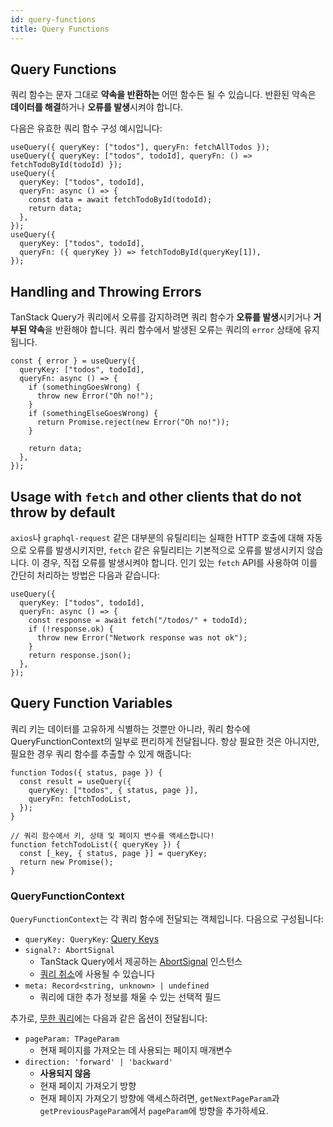 ```yaml
---
id: query-functions
title: Query Functions
---
```


## Query Functions

쿼리 함수는 문자 그대로 **약속을 반환하는** 어떤 함수든 될 수 있습니다. 반환된 약속은 **데이터를 해결**하거나 **오류를 발생**시켜야 합니다.

다음은 유효한 쿼리 함수 구성 예시입니다:

```tsx
useQuery({ queryKey: ["todos"], queryFn: fetchAllTodos });
useQuery({ queryKey: ["todos", todoId], queryFn: () => fetchTodoById(todoId) });
useQuery({
  queryKey: ["todos", todoId],
  queryFn: async () => {
    const data = await fetchTodoById(todoId);
    return data;
  },
});
useQuery({
  queryKey: ["todos", todoId],
  queryFn: ({ queryKey }) => fetchTodoById(queryKey[1]),
});
```

## Handling and Throwing Errors

TanStack Query가 쿼리에서 오류를 감지하려면 쿼리 함수가 **오류를 발생**시키거나 **거부된 약속**을 반환해야 합니다. 쿼리 함수에서 발생된 오류는 쿼리의 `error` 상태에 유지됩니다.

```tsx
const { error } = useQuery({
  queryKey: ["todos", todoId],
  queryFn: async () => {
    if (somethingGoesWrong) {
      throw new Error("Oh no!");
    }
    if (somethingElseGoesWrong) {
      return Promise.reject(new Error("Oh no!"));
    }

    return data;
  },
});
```

## Usage with `fetch` and other clients that do not throw by default

`axios`나 `graphql-request` 같은 대부분의 유틸리티는 실패한 HTTP 호출에 대해 자동으로 오류를 발생시키지만, `fetch` 같은 유틸리티는 기본적으로 오류를 발생시키지 않습니다. 이 경우, 직접 오류를 발생시켜야 합니다. 인기 있는 `fetch` API를 사용하여 이를 간단히 처리하는 방법은 다음과 같습니다:

```tsx
useQuery({
  queryKey: ["todos", todoId],
  queryFn: async () => {
    const response = await fetch("/todos/" + todoId);
    if (!response.ok) {
      throw new Error("Network response was not ok");
    }
    return response.json();
  },
});
```

## Query Function Variables

쿼리 키는 데이터를 고유하게 식별하는 것뿐만 아니라, 쿼리 함수에 QueryFunctionContext의 일부로 편리하게 전달됩니다. 항상 필요한 것은 아니지만, 필요한 경우 쿼리 함수를 추출할 수 있게 해줍니다:

```tsx
function Todos({ status, page }) {
  const result = useQuery({
    queryKey: ["todos", { status, page }],
    queryFn: fetchTodoList,
  });
}

// 쿼리 함수에서 키, 상태 및 페이지 변수를 액세스합니다!
function fetchTodoList({ queryKey }) {
  const [_key, { status, page }] = queryKey;
  return new Promise();
}
```

### QueryFunctionContext

`QueryFunctionContext`는 각 쿼리 함수에 전달되는 객체입니다. 다음으로 구성됩니다:

- `queryKey: QueryKey`: [Query Keys](../query-keys)
- `signal?: AbortSignal`
  - TanStack Query에서 제공하는 [AbortSignal](https://developer.mozilla.org/en-US/docs/Web/API/AbortSignal) 인스턴스
  - [쿼리 취소](../query-cancellation)에 사용될 수 있습니다
- `meta: Record<string, unknown> | undefined`
  - 쿼리에 대한 추가 정보를 채울 수 있는 선택적 필드

추가로, [무한 쿼리](../infinite-queries)에는 다음과 같은 옵션이 전달됩니다:

- `pageParam: TPageParam`
  - 현재 페이지를 가져오는 데 사용되는 페이지 매개변수
- `direction: 'forward' | 'backward'`
  - **사용되지 않음**
  - 현재 페이지 가져오기 방향
  - 현재 페이지 가져오기 방향에 액세스하려면, `getNextPageParam`과 `getPreviousPageParam`에서 `pageParam`에 방향을 추가하세요.
